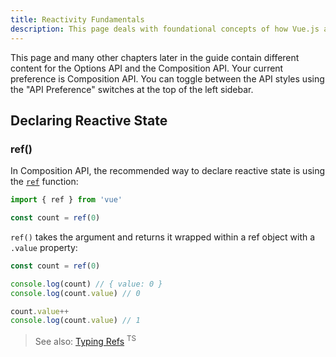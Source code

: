 ```yaml
---
title: Reactivity Fundamentals
description: This page deals with foundational concepts of how Vue.js automatically tracks and responds to changes in data, ensuring that the UI updates in real-time
---
```



<Aside title="note" title="API Reference">

This page and many other chapters later in the guide contain different content for the Options API and the Composition API. Your current preference is Composition API. You can toggle between the API styles using the "API Preference" switches at the top of the left sidebar.

</Aside>

## Declaring Reactive State

### ref()

In Composition API, the recommended way to declare reactive state is using the [`ref`](https://vuejs.org/api/reactivity-core.html#ref) function:

```js
import { ref } from 'vue'

const count = ref(0)
```

`ref()` takes the argument and returns it wrapped within a ref object with a `.value` property:

```js
const count = ref(0)

console.log(count) // { value: 0 }
console.log(count.value) // 0

count.value++
console.log(count.value) // 1
```

> See also: [Typing Refs](https://vuejs.org/guide/typescript/composition-api.html#typing-ref) <sup>TS</sup>